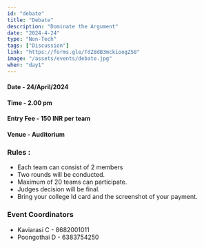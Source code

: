 ```yaml
---
id: "debate"
title: "Debate"
description: "Dominate the Argument"
date: "2024-4-24"
type: "Non-Tech" 
tags: ["Discussion"]
link: "https://forms.gle/TdZ8dB3mckioogZ58"
image: "/assets/events/debate.jpg"
when: "day1"
---
```


<h4>Date - 24/April/2024</h4>
<h4>Time - 2.00 pm</h4>
<h4>Entry Fee - 150 INR per team</h4>
<h4>Venue - Auditorium</h4>
<h3>Rules :</h3>

- Each team can consist of 2 members 
- Two rounds will be conducted.
- Maximum of 20 teams can participate.
- Judges decision will be final.
- Bring your college Id card and the screenshot of your payment.


<h3>Event Coordinators</h3>

- Kaviarasi C - 8682001011
- Poongothai D - 6383754250

